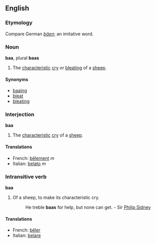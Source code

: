==English==
===Etymology===
Compare German ''[[bäen]]''; an imitative word.
===Noun===
'''baa''', plural '''baas'''
#The [[characteristic]] [[cry]] or [[bleating]] of a [[sheep]].

====Synonyms====
*[[baaing]]
*[[bleat]]
*[[bleating]]

===Interjection===
'''baa'''
#The [[characteristic]] [[cry]] of a [[sheep]].

====Translations====
*French: [[bêlement]] ''m''
*Italian: [[belato]] ''m''

===Intransitive verb===
'''baa'''
#Of a sheep, to make its characteristic cry.
#:He treble '''baas''' for help, but none can get. - Sir [[Philip Sidney]]
====Translations====
*French: [[bêler]]
*Italian: [[belare]]